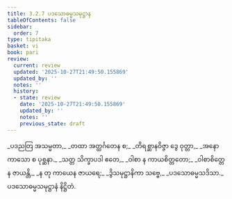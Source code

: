 ```yaml
---
title: 3.2.7 ပဒသောဓမ္မသမုဋ္ဌာန
tableOfContents: false
sidebar:
  order: 7
type: tipitaka
basket: vi
book: pari
review:
  current: review
  updated: '2025-10-27T21:49:50.155869'
  updated_by: ''
  notes: ''
  history:
  - state: review
    date: '2025-10-27T21:49:50.155869'
    updated_by: ''
    notes: ''
    previous_state: draft
---
```



<ReviewStatus review={frontmatter.review} showDetails={true} />

<HypothesisAnnotation frontmatter={frontmatter} />

<DynamicBreadcrumb />

<Division number="264" book="pari" e="ch" v="5" p="161">

<Paragraph number="1128" type="verses" book="pari">
_ပဒညတြ အသမ္မတာ,_  
_တထာ အတ္ထင်္ဂတေန စ;_  
_တိရစ္ဆာနဝိဇ္ဇာ ဒွေ ဝုတ္တာ,_  
_အနောကာသော စ ပုစ္ဆနာ._  

</Paragraph>

<Paragraph number="1129" type="verses" book="pari">
_သတ္တ သိက္ခာပဒါ ဧတေ,_  
_ဝါစာ န ကာယစိတ္တတော;_  
_ဝါစာစိတ္တေန ဇာယန္တိ,_  
_န တု ကာယေန ဇာယရေ;_  
_ဒွိသမုဋ္ဌာနိကာ သဗ္ဗေ,_  
_ပဒသောဓမ္မသဒိသာ._  


</Paragraph>
</Division>

<Paragraph number="1130" type="center" book="pari">
ပဒသောဓမ္မသမုဋ္ဌာနံ နိဋ္ဌိတံ.
</Paragraph>